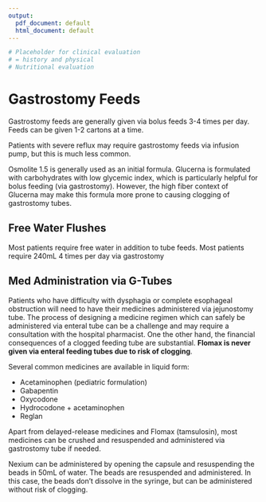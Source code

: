 ```yaml
---
output:
  pdf_document: default
  html_document: default
---
```

```r
# Placeholder for clinical evaluation
# = history and physical
# Nutritional evaluation
```
# Gastrostomy Feeds

Gastrostomy feeds are generally given via bolus feeds 3-4 times per day. Feeds can be given 1-2 cartons at a time. 

Patients with severe reflux may require gastrostomy feeds via infusion pump, but this is much less common.

Osmolite 1.5 is generally used as an initial formula. Glucerna is formulated with carbohydrates with low glycemic index, which is particularly helpful for bolus feeding (via gastrostomy). However, the high fiber context of Glucerna may make this formula more prone to causing clogging of gastrostomy tubes.


## Free Water Flushes

Most patients require free water in addition to tube feeds.  Most patients require 240mL 4 times per day via gastrostomy


## Med Administration via G-Tubes

Patients who have difficulty with dysphagia or complete esophageal obstruction will need to have their medicines administered via jejunostomy tube. The process of designing a medicine regimen which can safely be administered via enteral tube can be a challenge and may require a consultation with the hospital pharmacist. One the other hand, the financial consequences of a clogged feeding tube are substantial. **Flomax is never given via enteral feeding tubes due to risk of clogging**.

Several common medicines are available in liquid form:

- Acetaminophen (pediatric formulation)
- Gabapentin
- Oxycodone
- Hydrocodone + acetaminophen
- Reglan

Apart from delayed-release medicines and Flomax (tamsulosin), most medicines can be crushed and resuspended and administered via gastrostomy tube if needed.

Nexium can be administered by opening the capsule and resuspending the beads in 50mL of water.  The beads are resuspended and administered.  In this case, the beads don't dissolve in the syringe, but can be administered without risk of clogging.
